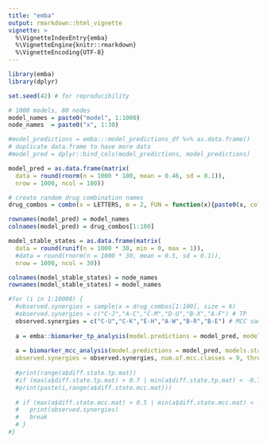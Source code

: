 ```yaml
---
title: "emba"
output: rmarkdown::html_vignette
vignette: >
  %\VignetteIndexEntry{emba}
  %\VignetteEngine{knitr::rmarkdown}
  %\VignetteEncoding{UTF-8}
---
```


```r
library(emba)
library(dplyr)


```


```r
set.seed(42) # for reproducibility

# 1000 models, 80 nodes
model_names = paste0("model", 1:1000)
node_names  = paste0("x", 1:30)

#model_predictions = emba:::model_predictions_df %>% as.data.frame()
# duplicate data.frame to have more data
#model_pred = dplyr::bind_cols(model_predictions, model_predictions)

model_pred = as.data.frame(matrix(
  data = round(rnorm(n = 1000 * 100, mean = 0.46, sd = 0.1)),
  nrow = 1000, ncol = 100))

# create random drug combination names
drug_combos = combn(x = LETTERS, m = 2, FUN = function(x){paste0(x, collapse = "-")})

rownames(model_pred) = model_names
colnames(model_pred) = drug_combos[1:100]

model_stable_states = as.data.frame(matrix(
  data = round(runif(n = 1000 * 30, min = 0, max = 1)), 
  #data = round(rnorm(n = 1000 * 30, mean = 0.5, sd = 0.1)),
  nrow = 1000, ncol = 30))

colnames(model_stable_states) = node_names
rownames(model_stable_states) = model_names
```


```r
#for (i in 1:10000) {
  #observed.synergies = sample(x = drug_combos[1:100], size = 6)
  #observed.synergies = c("C-J","A-C","C-M","D-U","B-X","A-F") # TP
  observed.synergies = c("C-U","C-K","E-H","A-W","B-R","B-E") # MCC same
  
  a = emba::biomarker_tp_analysis(model.predictions = model_pred, models.stable.state = model_stable_states, observed.synergies = observed.synergies, threshold = 0.6, penalty = 0.1)
  
  a = biomarker_mcc_analysis(model.predictions = model_pred, models.stable.state = model_stable_states, 
  observed.synergies = observed.synergies, num.of.mcc.classes = 9, threshold = 0.5, penalty = 0)
  
  #print(range(a$diff.state.tp.mat))
  #if (max(a$diff.state.tp.mat) > 0.7 | min(a$diff.state.tp.mat) < -0.7) {
  #print(paste(i,range(a$diff.state.mcc.mat)))
    
  # if (max(a$diff.state.mcc.mat) > 0.5 | min(a$diff.state.mcc.mat) < -0.5) {
  #   print(observed.synergies)
  #   break
  # }
#}

```

